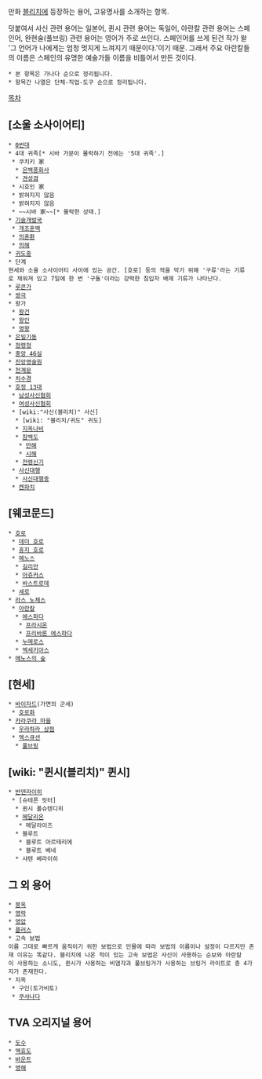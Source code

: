 만화 [[블리치]]에 등장하는 용어, 고유명사를 소개하는 항목.

덧붙여서 사신 관련 용어는 일본어, 퀸시 관련 용어는 독일어, 아란칼 관련 용어는 스페인어, 완현술(풀브링) 관련 용어는 영어가 주로 쓰인다. 스페인어를 쓰게 된건 작가 왈 '그 언어가 나에게는 엄청 멋지게 느껴지기 때문이다.'이기 때문. 그래서 주요 아란칼들의 이름은 스페인의 유명한 예술가들 이름을 비틀어서 만든 것이다.

 * 본 항목은 가나다 순으로 정리됩니다.
 * 항목간 나열은 단체-직업-도구 순으로 정리됩니다.

[[목차]]

== [소울 소사이어티] ==
 * [[0번대]]
 * 4대 귀족[* 시바 가문이 몰락하기 전에는 '5대 귀족'.]
  * 쿠치키 家
   * [[은백풍화사]]
   * [[견성겸]]
  * 시호인 家
  * 밝혀지지 않음
  * 밝혀지지 않음
  * ~~시바 家~~[* 몰락한 상태.]
 * [[기술개발국]]
  * [[개조혼백]]
  * [[의혼환]]
  * [[의해]]
 * [[귀도중]]
 * 단계
 현세와 소울 소사이어티 사이에 있는 공간. [호로] 등의 적을 막기 위해 '구류'라는 기류로 채워져 있고 7일에 한 번 '구돌'이라는 강력한 침입자 배제 기류가 나타난다.
 * [[루콘가]]
 * [[쌍극]]
 * 왕가
  * [[왕건]]
  * [[왕인]]
  * [[영왕]]
 * [[은밀기동]]
 * [[정령정]]
 * [[중앙 46실]]
 * [[진앙영술원]]
 * [[천계문]]
 * [[치수경]]
 * [[호정 13대]]
  * [[남성사신협회]]
  * [[여성사신협회]]
  * [wiki:"사신(블리치)" 사신]
   * [wiki: "블리치/귀도" 귀도]
   * [[지옥나비]]
   * [[참백도]]
    * [[만해]]
    * [[시해]]
   * [[전령신기]]
  * [[사신대행]]
   * [[사신대행증]]
  * [[켄파치]]

== [웨코문드] ==
 * [[호로]]
  * [[데미 호로]]
  * [[휴지 호로]]
  * [[메노스]]
   * [[길리안]]
   * [[아쥬커스]]
   * [[바스트로데]]
  * [[세로]]
 * [[라스 노체스]]
  * [[아란칼]]
   * [[에스파다]]
    * [[프라시온]]
    * [[프리바론 에스파다]]
   * [[누메로스]]
   * [[엑세키아스]]
 * [[메노스의 숲]]

== [현세] ==
 * [[바이자드]](가면의 군세)
  * [[호로화]]
 * [[카라쿠라 마을]]
  * [[우라하라 상점]]
  * [[엑스큐션]]
   * [[풀브링]]

== [wiki: "퀸시(블리치)" 퀸시] ==
 * [[반덴라이히]]
  * [슈테른 릿터]
   * 퀸시 폴슈텐디히
   * [[메달리온]]
    * 메달라이즈
   * 블루트
    * 블루트 아르테리에
    * 블루트 베네
   * 샤텐 베라이히

== 그 외 용어 ==
 * [[붕옥]]
 * [[영락]]
 * [[영압]]
 * [[플러스]]
 * 고속 보법
 이름 그대로 빠르게 움직이기 위한 보법으로 인물에 따라 보법의 이름이나 설정이 다르지만 존재 이유는 똑같다. 블리치에 나온 적이 있는 고속 보법은 사신이 사용하는 순보와 아란칼이 사용하는 소니도, 퀸시가 사용하는 비염각과 풀브링거가 사용하는 브링거 라이트로 총 4가지가 존재한다.
 * 지옥
  * 구인(토가비토)
  * [[쿠샤나다]]

== TVA 오리지널 용어 ==
 * [[도수]]
 * [[맥효도]]
 * [[바운트]]
 * [[영해]]
